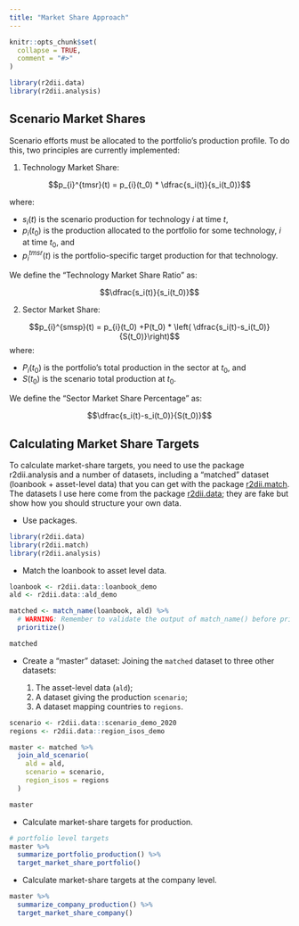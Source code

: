 ```yaml
---
title: "Market Share Approach"
---
```


```r
knitr::opts_chunk$set(
  collapse = TRUE,
  comment = "#>"
)
```

```r
library(r2dii.data)
library(r2dii.analysis)
```

## Scenario Market Shares

Scenario efforts must be allocated to the portfolio's production profile. To do this, two principles are currently implemented:

1. Technology Market Share:

$$p_{i}^{tmsr}(t) = p_{i}(t_0) * \dfrac{s_i(t)}{s_i(t_0)}$$

where:

* $s_i(t)$ is the scenario production for technology $i$ at time $t$,
* $p_{i}(t_0)$ is the production allocated to the portfolio for some technology, $i$ at time $t_0$, and
* $p_{i}^{tmsr}(t)$ is the portfolio-specific target production for that technology.

We define the "Technology Market Share Ratio" as:

$$\dfrac{s_i(t)}{s_i(t_0)}$$

2. Sector Market Share:

$$p_{i}^{smsp}(t) = p_{i}(t_0) +P(t_0) * \left( \dfrac{s_i(t)-s_i(t_0)}{S(t_0)}\right)$$
where:

* $P_i(t_0)$ is the portfolio's total production in the sector at $t_0$, and
* $S(t_0)$ is the scenario total production at $t_0$.

We define the "Sector Market Share Percentage" as:

$$\dfrac{s_i(t)-s_i(t_0)}{S(t_0)}$$

## Calculating Market Share Targets

To calculate market-share targets, you need to use the package r2dii.analysis and a number of datasets, including a "matched" dataset (loanbook + asset-level data) that you can get with the package [r2dii.match](https://2degreesinvesting.github.io/r2dii.match/). The datasets I use here come from the package [r2dii.data](https://2degreesinvesting.github.io/r2dii.data/); they are fake but show how you should structure your own data.

* Use packages.

```r
library(r2dii.data)
library(r2dii.match)
library(r2dii.analysis)
```

* Match the loanbook to asset level data.

```r
loanbook <- r2dii.data::loanbook_demo
ald <- r2dii.data::ald_demo

matched <- match_name(loanbook, ald) %>%
  # WARNING: Remember to validate the output of match_name() before prioritize()
  prioritize()

matched
```

* Create a "master" dataset: Joining the `matched` dataset to three other datasets:

    1. The asset-level data (`ald`);
    2. A dataset giving the production `scenario`;
    3. A dataset mapping countries to `regions`.

```r
scenario <- r2dii.data::scenario_demo_2020
regions <- r2dii.data::region_isos_demo

master <- matched %>% 
  join_ald_scenario(
    ald = ald, 
    scenario = scenario, 
    region_isos = regions
  )

master
```

* Calculate market-share targets for production.

```r
# portfolio level targets
master %>%
  summarize_portfolio_production() %>%
  target_market_share_portfolio()
```

* Calculate market-share targets at the company level.

```r
master %>%
  summarize_company_production() %>%
  target_market_share_company()
```

